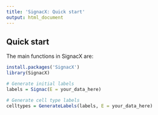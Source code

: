 ```yaml
---
title: 'SignacX: Quick start'
output: html_document
---
```


## Quick start

The main functions in SignacX are:

```r
install.packages('SignacX')
library(SignacX)

# Generate initial labels
labels = Signac(E = your_data_here)

# Generate cell type labels
celltypes = GenerateLabels(labels, E = your_data_here)
```